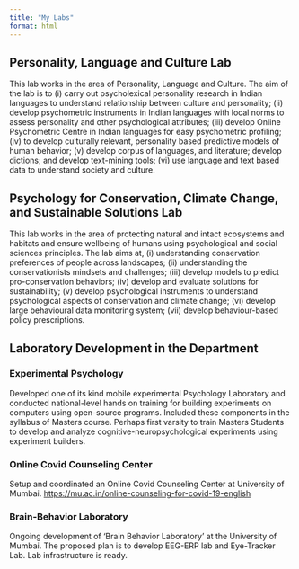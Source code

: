 ```yaml
---
title: "My Labs"
format: html
---
```


## **Personality, Language and Culture Lab**

This lab works in the area of Personality, Language and Culture. The aim of the lab is to (i) carry out psycholexical personality research in Indian languages to understand relationship between culture and personality; (ii) develop psychometric instruments in Indian languages with local norms to assess personality and other psychological attributes; (iii) develop Online Psychometric Centre in Indian languages for easy psychometric profiling; (iv) to develop culturally relevant, personality based predictive models of human behavior; (v) develop corpus of languages, and literature; develop dictions; and develop text-mining tools; (vi) use language and text based data to understand society and culture.

## **Psychology for Conservation, Climate Change, and Sustainable Solutions Lab** 

This lab works in the area of protecting natural and intact ecosystems and habitats and ensure wellbeing of humans using psychological and social sciences principles. The lab aims at, (i) understanding conservation preferences of people across landscapes; (ii) understanding the conservationists mindsets and challenges; (iii) develop models to predict pro-conservation behaviors; (iv) develop and evaluate solutions for sustainability; (v) develop psychological instruments to understand psychological aspects of conservation and climate change; (vi) develop large behavioural data monitoring system; (vii) develop behaviour-based policy prescriptions.

## **Laboratory Development in the Department**

### **Experimental Psychology** 

Developed one of its kind mobile experimental Psychology Laboratory and conducted national-level hands on training for building experiments on computers using open-source programs. Included these components in the syllabus of Masters course. Perhaps first varsity to train Masters Students to develop and analyze cognitive-neuropsychological experiments using experiment builders.

### **Online Covid Counseling Center** 

Setup and coordinated an Online Covid Counseling Center at University of Mumbai. <https://mu.ac.in/online-counseling-for-covid-19-english>

### **Brain-Behavior Laboratory** 

Ongoing development of ‘Brain Behavior Laboratory’ at the University of Mumbai. The proposed plan is to develop EEG-ERP lab and Eye-Tracker Lab. Lab infrastructure is ready.
